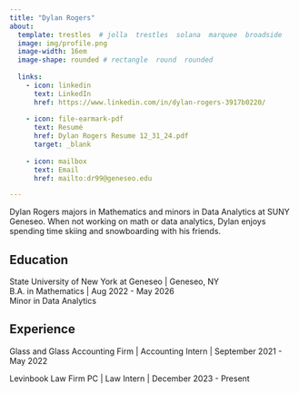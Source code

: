 ```yaml
---
title: "Dylan Rogers" 
about:
  template: trestles  # jolla  trestles  solana  marquee  broadside
  image: img/profile.png
  image-width: 16em
  image-shape: rounded # rectangle  round  rounded
  
  links:
    - icon: linkedin
      text: LinkedIn
      href: https://www.linkedin.com/in/dylan-rogers-3917b0220/
      
    - icon: file-earmark-pdf
      text: Resumé
      href: Dylan Rogers Resume 12_31_24.pdf
      target: _blank
      
    - icon: mailbox
      text: Email
      href: mailto:dr99@geneseo.edu

---
```



Dylan Rogers majors in Mathematics and minors in Data Analytics at SUNY Geneseo. When not working on math or data analytics, Dylan enjoys spending time skiing and snowboarding with his friends.

## Education

State University of New York at Geneseo | Geneseo, NY <br>
B.A. in Mathematics | Aug 2022 - May 2026 <br>
Minor in Data Analytics

## Experience

Glass and Glass Accounting Firm | Accounting Intern | September 2021 - May 2022

Levinbook Law Firm PC | Law Intern | December 2023 - Present


